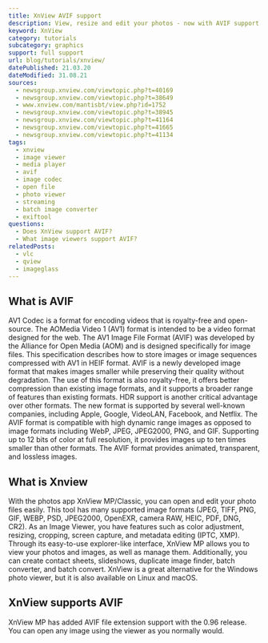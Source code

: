 ```yaml
---
title: XnView AVIF support
description: View, resize and edit your photos - now with AVIF support! Find out how you can use AVIF images in XnView.
keyword: XnView
category: tutorials
subcategory: graphics
support: full support
url: blog/tutorials/xnview/
datePublished: 21.03.20
dateModified: 31.08.21
sources:
  - newsgroup.xnview.com/viewtopic.php?t=40169
  - newsgroup.xnview.com/viewtopic.php?t=38649
  - www.xnview.com/mantisbt/view.php?id=1752
  - newsgroup.xnview.com/viewtopic.php?t=38945
  - newsgroup.xnview.com/viewtopic.php?t=41164
  - newsgroup.xnview.com/viewtopic.php?t=41665
  - newsgroup.xnview.com/viewtopic.php?t=41134
tags:
  - xnview
  - image viewer
  - media player
  - avif
  - image codec
  - open file
  - photo viewer
  - streaming
  - batch image converter
  - exiftool
questions:
  - Does XnView support AVIF?
  - What image viewers support AVIF?
relatedPosts:
  - vlc
  - qview
  - imageglass
---
```


## What is AVIF

AV1 Codec is a format for encoding videos that is royalty-free and open-source. The AOMedia Video 1 (AV1) format is intended to be a video format designed for the web. The AV1 Image File Format (AVIF) was developed by the Alliance for Open Media (AOM) and is designed specifically for image files. This specification describes how to store images or image sequences compressed with AV1 in HEIF format. AVIF is a newly developed image format that makes images smaller while preserving their quality without degradation. The use of this format is also royalty-free, it offers better compression than existing image formats, and it supports a broader range of features than existing formats. HDR support is another critical advantage over other formats. The new format is supported by several well-known companies, including Apple, Google, VideoLAN, Facebook, and Netflix. The AVIF format is compatible with high dynamic range images as opposed to image formats including WebP, JPEG, JPEG2000, PNG, and GIF. Supporting up to 12 bits of color at full resolution, it provides images up to ten times smaller than other formats. The AVIF format provides animated, transparent, and lossless images.

## What is Xnview

With the photos app XnView MP/Classic, you can open and edit your photo files easily. This tool has many supported image formats (JPEG, TIFF, PNG, GIF, WEBP, PSD, JPEG2000, OpenEXR, camera RAW, HEIC, PDF, DNG, CR2). As an Image Viewer, you have features such as color adjustment, resizing, cropping, screen capture, and metadata editing (IPTC, XMP). Through its easy-to-use explorer-like interface, XnView MP allows you to view your photos and images, as well as manage them. Additionally, you can create contact sheets, slideshows, duplicate image finder, batch converter, and batch convert. XnView is a great alternative for the Windows photo viewer, but it is also available on Linux and macOS.

## XnView supports AVIF

XnView MP has added AVIF file extension support with the 0.96 release. You can open any image using the viewer as you normally would.
